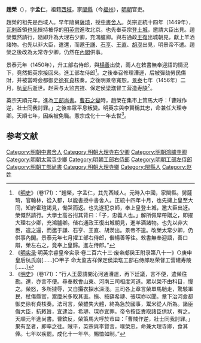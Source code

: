 {{Otheruses|趙榮|other=同名或類似名的其它條目描述}}
'''趙榮'''（{{bd|？||1475年}}），字'''孟仁'''，祖籍[[西域|西域]]，家[[閩縣|閩縣]]（今[[福州|福州]]），[[明朝|明朝]]官吏。

趙榮的祖先是西域人。早年隨舅[[薩琦|薩琦]]，授[[中書舍人|中書舍人]]。英宗正統十四年（1449年），[[瓦剌|瓦剌]]首領[[也先|也先]]挾持被俘的[[明英宗|明英宗]]進攻北京。也先奉英宗登[[元土城|土城]]，邀請大臣出見。趙榮慨然請行，隨即升為大理右少卿，充鴻臚卿。與右通政[[王復|王復]]出城朝見，獻上羊酒諸物。也先以非大臣，遣還，而邀[[于謙|于謙]]、[[石亨|石亨]]、[[王直_(明朝官員)|王直]]、[[胡濙|胡濙]]出見，明景帝不遣。趙榮之後改為太常寺少卿，仍然在[[內閣|內閣]]供事。

景泰元年（1450年），升工部右侍郎，與[[楊善|楊善]]出使，兩人在敕書無奉迎語的情況下，竟然把英宗接回來。進工部左侍郎<ref>《[[明史|明史]]》（卷171）：“趙榮，字孟仁，其先西域人。元時入中國，家閩縣。舅薩琦，官翰林，從入都，以能書授中書舍人。正統十四年十月，也先擁上皇至大同，知府霍瑄謁見，慟哭而返。也先遂犯京師，奉上皇登土城，邀大臣出迓。榮慨然請行。大學士高谷拊其背曰：「子，忠義人也。」解所佩犀帶贈之，即擢大理右少卿，充鴻臚卿。偕右通政王復出城朝見，進羊酒諸物。也先以非大臣，遣之還，而邀于謙、石亨、王直、胡濙出。景帝不遣。改榮太常少卿，仍供事內閣。景泰元年七月擢工部右侍郎，偕楊善等往。敕書無奉迎語，善口辯，榮左右之，竟奉上皇歸。進左侍郎。”</ref>。之後奉召修理漕運，后被彈劾勞民傷財，并被當時僉都御史[[徐有貞|徐有貞]]核奏。之後明景帝寬恕。[[景泰_(年号)|景泰]]七年（1456年）二月，[[杭皇后|杭皇后]]逝世。赵荣与太监[[吉祥|吉祥]]、保定侯[[梁珤|梁珤]]督工营造[[明庆陵|寿陵]]<ref>《[[明实录|明实录]]·明英宗睿皇帝实录·卷二百六十三·废帝郕戾王附录第八十一》○庚申 皇后杭氏崩[……]○甲子 命太监吉祥保定侯梁珤工部右侍郎赵荣督工营建寿陵[……]</ref>。

英宗天順元年，進為[[工部尚書|工部尚書]]。[[曹石之變|曹石之變]]時，趙榮在集市上策馬大呼：「曹賊作逆，壯士同我討罪。」之後率眾平息叛變。明英宗與李賢稱其忠，命兼任大理寺卿。天順七年，因疾被免職。憲宗成化十一年去世<ref>《[[明史|明史]]》（卷171）：“行人王晏請開沁河通漕運，再下廷議，言不便，遣榮往勘。還，亦言不便。尋奉敕會山東、河南三司相度河道。眾以榮不由科目，慢之。榮怒，多所撻辱，又自攝衣探水深淺。三司各上章言榮單馬馳走，驚駭軍民，杖傷縣官，鬻廩米多取其直。撫、按薛希璉、張琛亦以聞。章下治河僉都御史徐有貞核奏。法司言，榮雖失大體，終為急於國事，鬻米從人所為。諸臣侮大臣，抗敕旨，宜逮治，希璉、琛亦宜罪。帝令按臣責取諸臣供狀，宥之。天順元年進尚書。曹欽反，榮策馬大呼於市曰：「曹賊作逆，壯士同我討罪。」果有至者，即率之往。賊平，英宗與李賢言，嘆榮忠，命兼大理寺卿，食其俸。七年以疾罷。成化十一年卒。賜恤如制。”</ref>。

==参考文献==
{{wikisource|明史/卷171}}
{{Reflist}}
{{DEFAULTSORT:Z}}
[[Category:明朝中書舍人|Category:明朝中書舍人]]
[[Category:明朝大理寺右少卿|Category:明朝大理寺右少卿]]
[[Category:明朝鴻臚寺卿|Category:明朝鴻臚寺卿]]
[[Category:明朝太常寺少卿|Category:明朝太常寺少卿]]
[[Category:明朝工部右侍郎|Category:明朝工部右侍郎]]
[[Category:明朝工部左侍郎|Category:明朝工部左侍郎]]
[[Category:明朝工部尚書|Category:明朝工部尚書]]
[[Category:明朝大理寺卿|Category:明朝大理寺卿]]
[[Category:閩縣人|Category:閩縣人]]
[[Category:赵姓|Category:赵姓]]
